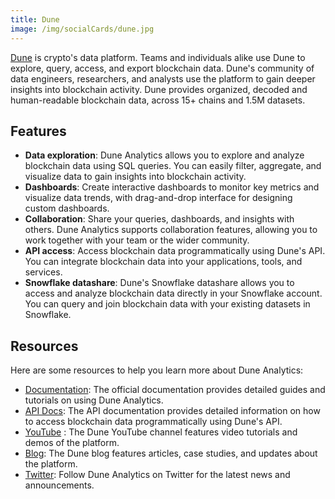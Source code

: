 ```yaml
---
title: Dune
image: /img/socialCards/dune.jpg
---
```


[Dune](https://dune.com/) is crypto's data platform. Teams and individuals alike use Dune to explore, 
query, access, and export blockchain data. Dune's community of data engineers, researchers, and 
analysts use the platform to gain deeper insights into blockchain activity. Dune provides organized, 
decoded and human-readable blockchain data, across 15+ chains and 1.5M datasets.  

## Features

- **Data exploration**: Dune Analytics allows you to explore and analyze blockchain data using SQL 
queries. You can easily filter, aggregate, and visualize data to gain insights into blockchain 
activity.
- **Dashboards**: Create interactive dashboards to monitor key metrics and visualize data trends,
with drag-and-drop interface for designing custom dashboards.
- **Collaboration**: Share your queries, dashboards, and insights with others. Dune Analytics 
supports collaboration features, allowing you to work together with your team or the wider community.
- **API access**: Access blockchain data programmatically using Dune's API. You can integrate 
blockchain data into your applications, tools, and services.
- **Snowflake datashare**: Dune's Snowflake datashare allows you to access and analyze blockchain 
data directly in your Snowflake account. You can query and join blockchain data with your existing 
datasets in Snowflake.

## Resources

Here are some resources to help you learn more about Dune Analytics:

- [Documentation](https://docs.dune.com/): The official documentation provides detailed guides and 
tutorials on using Dune Analytics.
- [API Docs](https://docs.dune.com/api): The API documentation provides detailed information on how 
to access blockchain data programmatically using Dune's API.
- [YouTube](https://youtube.com/@dunecom) : The Dune YouTube channel features video tutorials 
and demos of the platform.
- [Blog](https://dune.com/blog): The Dune blog features articles, case studies, and updates about 
the platform.
- [Twitter](https://x.com/duneanalytics): Follow Dune Analytics on Twitter for the latest 
news and announcements.
